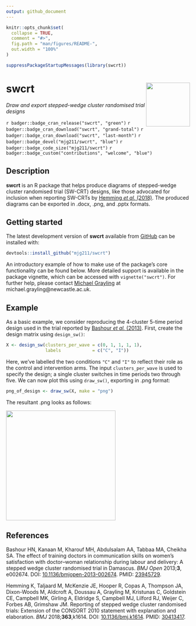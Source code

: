 ```yaml
---
output: github_document
---
```


<!-- README.md is generated from README.Rmd. Please edit that file -->

```r
knitr::opts_chunk$set(
  collapse = TRUE,
  comment = "#>",
  fig.path = "man/figures/README-",
  out.width = "100%"
)
```

```r
suppressPackageStartupMessages(library(swcrt))
```

# swcrt <img src='reference/figures/logo.png' align="right" width="120"/>

*Draw and export stepped-wedge cluster randomised trial designs*

`r badger::badge_cran_release("swcrt", "green")`
`r badger::badge_cran_download("swcrt", "grand-total")`
`r badger::badge_cran_download("swcrt", "last-month")`
`r badger::badge_devel("mjg211/swcrt", "blue")`
`r badger::badge_code_size("mjg211/swcrt")`
`r badger::badge_custom("contributions", "welcome", "blue")`

## Description

__swcrt__ is an R package that helps produce diagrams of stepped-wedge cluster randomised trial (SW-CRT) designs, like those advocated for inclusion when reporting SW-CRTs by [Hemming *et al.* (2018)](https://doi.org/10.1136/bmj.k1614).
The produced diagrams can be exported in .docx, .png, and .pptx formats.

## Getting started

The latest development version of __swcrt__ available from [GitHub](https://github.com/) can be installed with:

``` r
devtools::install_github("mjg211/swcrt")
```

An introductory example of how to make use of the package's core functionality can be found below. 
More detailed support is available in the package vignette, which can be accessed with `vignette("swcrt")`.
For further help, please contact [Michael Grayling](https://www.newcastle-biostatistics.com/people/michael_grayling/) at michael.grayling@newcastle.ac.uk.

## Example

As a basic example, we consider reproducing the 4-cluster 5-time period design used in the trial reported by [Bashour *et al.* (2013)](https://doi.org/10.1136/bmjopen-2013-002674).
First, create the design matrix using `design_sw()`:
```r
X <- design_sw(clusters_per_wave = c(0, 1, 1, 1, 1),
               labels            = c("C", "I"))
```
Here, we've labelled the two conditions `"C"` and `"I"` to reflect their role as the control and intervention arms. The input `clusters_per_wave` is used to specify the design; a single cluster switches in time periods two through five.
We can now plot this using `draw_sw()`, exporting in .png format:
```r
png_of_design <- draw_sw(X, make = "png")
```
The resultant .png looks as follows:

<img src="reference/figures/example.png" height="300"/>

## References

Bashour HN, Kanaan M, Kharouf MH, Abdulsalam AA, Tabbaa MA, Cheikha SA. The effect of training doctors in communication skills on women’s satisfaction with doctor–woman relationship during labour and delivery: A stepped wedge cluster randomised trial in Damascus. *BMJ Open* 2013;__3__, e002674. DOI: [10.1136/bmjopen-2013-002674](https://doi.org/10.1136/bmjopen-2013-002674). PMID: [23945729](https://pubmed.ncbi.nlm.nih.gov/23945729/).

Hemming K, Taljaard M, McKenzie JE, Hooper R, Copas A, Thompson JA, Dixon-Woods M, Aldcroft A, Doussau A, Grayling M, Kristunas C, Goldstein CE, Campbell MK, Girling A, Eldridge S, Campbell MJ, Lilford RJ, Weijer C, Forbes AB, Grimshaw JM. Reporting of stepped wedge cluster randomised trials: Extension of the CONSORT 2010 statement with explanation and elaboration. *BMJ* 2018;__363__,k1614. DOI: [10.1136/bmj.k1614](https://doi.org/10.1136/bmj.k1614). PMID: [30413417](https://pubmed.ncbi.nlm.nih.gov/30413417/).